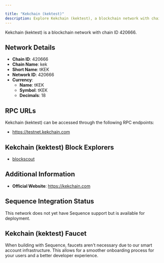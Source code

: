 ```yaml
---

title: "Kekchain (kektest)"
description: Explore Kekchain (kektest), a blockchain network with chain ID 420666. Learn about its native currency, tKEK, and how to interact with the network.
---
```




Kekchain (kektest) is a blockchain network with chain ID 420666.

## Network Details

- **Chain ID**: 420666
- **Chain Name**: kek
- **Short Name**: tKEK
- **Network ID**: 420666
- **Currency**: 
  - **Name**: tKEK
  - **Symbol**: tKEK
  - **Decimals**: 18

## RPC URLs

Kekchain (kektest) can be accessed through the following RPC endpoints:

- https://testnet.kekchain.com

## Kekchain (kektest) Block Explorers

- [blockscout](https://testnet-explorer.kekchain.com)

## Additional Information

- **Official Website**: https://kekchain.com

## Sequence Integration Status

This network does not yet have Sequence support but is available for deployment.

## Kekchain (kektest) Faucet

When building with Sequence, faucets aren't necessary due to our smart account infrastructure. This allows for a smoother onboarding process for your users and a better developer experience.
